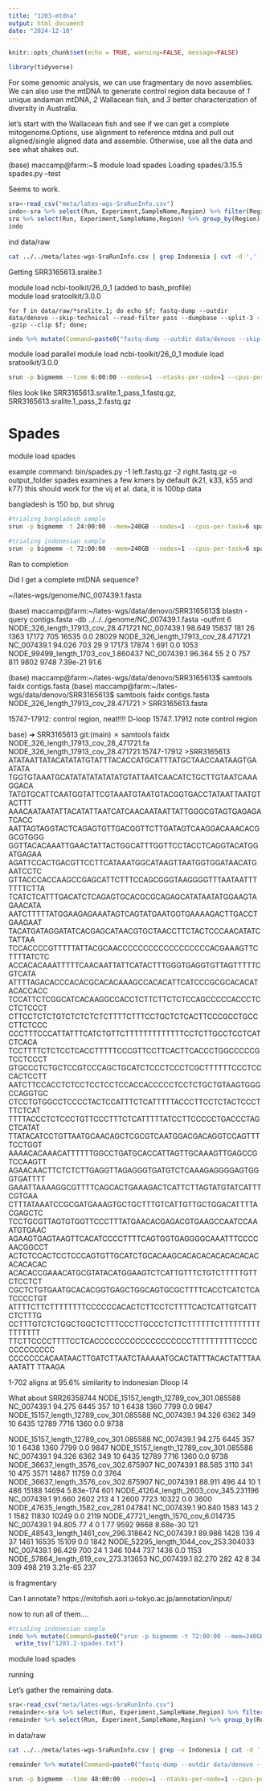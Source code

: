 ```yaml
---
title: "1203-mtdna"
output: html_document
date: "2024-12-10"
---
```


```r
knitr::opts_chunk$set(echo = TRUE, warning=FALSE, message=FALSE)
```

```r
library(tidyverse)
```

For some genomic analysis, we can use fragmentary de novo assemblies. We can also use the mtDNA to generate control region data because of _1_ unique andaman mtDNA, _2_ Wallacean fish, and _3_  better characterization of diversity in Australia.

let's start with the Wallacean fish and see if we can get a complete mitogenome.Options, use alignment to reference mtdna and pull out aligned/single aligned data and assemble. Otherwise, use all the data and see what shakes out.    

(base) maccamp@farm:~$ module load spades
Loading spades/3.15.5
spades.py --test

Seems to work.    
```r
sra<-read_csv("meta/lates-wgs-SraRunInfo.csv")
indo<-sra %>% select(Run, Experiment,SampleName,Region) %>% filter(Region=="Indonesia")
sra %>% select(Run, Experiment,SampleName,Region) %>% group_by(Region) %>% summarize(Count=n())
indo
```
ind data/raw
```sh
cat ../../meta/lates-wgs-SraRunInfo.csv | grep Indonesia | cut -d ',' -f 10 | while read line; do wget $line; done;
```

Getting SRR3165613.sralite.1

module load ncbi-toolkit/26_0_1 (added to bash_profile)     
module load sratoolkit/3.0.0       

 `for f in data/raw/*sralite.1; do echo $f; fastq-dump --outdir data/denovo --skip-technical --read-filter pass --dumpbase --split-3 --gzip --clip $f; done;  `    
```r
indo %>% mutate(Command=paste0("fastq-dump --outdir data/denovo --skip-technical --read-filter pass --dumpbase --split-3 --gzip --clip data/raw/", Run, ".sralite.1")) %>% select(Command) %>% write_tsv(file="1203.1-split.sh", col_names = FALSE)

```

module load parallel
module load ncbi-toolkit/26_0_1
module load sratoolkit/3.0.0       

```sh
srun -p bigmemm --time 6:00:00 --nodes=1 --ntasks-per-node=1 --cpus-per-task=10 parallel -j 10 < 1203.1-split.sh
```

files look like SRR3165613.sralite.1_pass_1.fastq.gz, SRR3165613.sralite.1_pass_2.fastq.gz

# Spades
module load spades

example command: bin/spades.py -1 left.fastq.gz -2 right.fastq.gz -o output_folder
spades examines a few kmers by default (k21, k33, k55 and k77) this should work for the vij et al. data, it is 100bp data

bangladesh is 150 bp, but shrug

```sh
#trialing bangladesh sample
srun -p bigmemm -t 24:00:00 --mem=240GB --nodes=1 --cpus-per-task=6 spades.py --phred-offset 33 -1 data/bangladesh/split/SRR26358744_pass_1.fastq.gz  -2 data/bangladesh/split/SRR26358744_pass_2.fastq.gz -o data/denovo/SRR26358744 

#trialing indonesian sample
srun -p bigmemm -t 72:00:00 --mem=240GB --nodes=1 --cpus-per-task=6 spades.py --phred-offset 33 -1 data/denovo/SRR3165613.sralite.1_pass_1.fastq.gz -2 data/denovo/SRR3165613.sralite.1_pass_2.fastq.gz -o data/denovo/SRR3165613
```

Ran to completion

Did I get a complete mtDNA sequence?  

~/lates-wgs/genome/NC_007439.1.fasta

(base) maccamp@farm:~/lates-wgs/data/denovo/SRR3165613$ blastn -query contigs.fasta  -db ../../../genome/NC_007439.1.fasta -outfmt 6
NODE_326_length_17913_cov_28.471721	NC_007439.1	98.649	15837	181	26	1363	17172	705	16535	0.0	28029
NODE_326_length_17913_cov_28.471721	NC_007439.1	94.026	703	29	9	17173	17874	1	691	0.0	1053
NODE_99499_length_1703_cov_1.860437	NC_007439.1	96.364	55	2	0	757	811	9802	9748	7.39e-21	91.6

(base) maccamp@farm:~/lates-wgs/data/denovo/SRR3165613$ samtools faidx contigs.fasta 
(base) maccamp@farm:~/lates-wgs/data/denovo/SRR3165613$ samtools faidx contigs.fasta NODE_326_length_17913_cov_28.471721 > SRR3165613.fasta

15747-17912: control region, neat!!!!
	D-loop	15747..17912	note	control region

base) ➜  SRR3165613 git:(main) ✗ samtools faidx NODE_326_length_17913_cov_28_471721.fa NODE_326_length_17913_cov_28.471721:15747-17912 
\>SRR3165613
ATATAATTATACATATATGTATTTACACCATGCATTTATGCTAACCAATAAGTGAATATA
TGGTGTAAATGCATATATATATATATGTATTAATCAACATCTGCTTGTAATCAAAGGACA
TATGTGCATTCAATGGTATTCGTAAATGTAATGTACGGTGACCTATAATTAATGTACTTT
AAACAATAATATTACATATTAATCATCAACAATAATTATTGGGCGTAGTGAGAGATCACC
AATTAGTAGGTACTCAGAGTGTTGACGGTTCTTGATAGTCAAGGACAAACACGGCGTGGG
GGTTACACAAATTGAACTATTACTGGCATTTGGTTCCTACCTCAGGTACATGGATGAGAA
AGATTCCACTGACGTTCCTTCATAAATGGCATAAGTTAATGGTGGATAACATGAATCCTC
GTTACCCACCAAGCCGAGCATTCTTTCCAGCGGGTAAGGGGTTTAATAATTTTTTTCTTA
TCATCTCATTTGACATCTCAGAGTGCACGCGCAGAGCATATAATATGGAAGTAGAACATA
AATCTTTTTATGGAAGAGAAATAGTCAGTATGAATGGTGAAAAGACTTGACCTGAAGAAT
TACATGATAGGATATCACGAGCATAACGTGCTAACCTTCTACTCCCAACATATCTATTAA
TCCACCCCGTTTTTATTACGCAACCCCCCCCCCCCCCCCCCACGAAAGTTCTTTTATCTC
ACCACACAAATTTTTCAACAATTATTCATACTTTGGGTGAGGTGTTAGTTTTTCGTCATA
ATTTTAGACACCCACACGCACACAAAGCCACACATTCATCCCGCGCACACATACACCACC
TCCATTCTCGGCATCACAAGGCCACCTCTTCTTCTCTCCAGCCCCCACCCTCCTCTCCCT
CTTCCTCTCTGTCTCTCTCTCTTTTCTTTCCTGCTCTCACTTCCCGCCTGCCCTTCTCCC
CCCTTTCCCATTATTTCATCTGTTCTTTTTTTTTTTTTCCTCTTGCCTCCTCATCTCACA
TCCTTTTCTCTCCTCACCTTTTTCCCGTTCCTTCACTTCACCCTGGCCCCCGTCCTCCCT
GTGCCCTCTGCTCCGTCCCAGCTGCATCTCCCTCCCTCGCTTTTTTCCCTCCCACTCCTT
AATCTTCCACCTCTCCTCCTCCTCCACCACCCCCTCCTCTGCTGTAAGTGGGCCAGGTGC
CTCCTGTGGCCTCCCCTACTCCATTTCTCATTTTTACCCTTCCTCTACTCCCTTTCTCAT
TTTTACCCTCTCCCTGTTCCCTTTCTCATTTTTATCCTTCCCCCTGACCCTAGCTCATAT
TTATACATCCTGTTAATGCAACAGCTCGCGTCAATGGACGACAGGTCCAGTTTTCCTGGT
AAAACACAAACATTTTTTGGCCTGATGCACCATTAGTTGCAAAGTTGAGCCGTCCAAGTT
AGAACAACTTCTCTCTTGAGGTTAGAGGGTGATGTCTCAAAGAGGGGAGTGGGTGATTTT
GAAATTAAAAGGCGTTTTCAGCACTGAAAGACTCATTCTTAGTATGTATCATTTCGTGAA
CTTTATAAATCCGCGATGAAAGTGCTGCTTTGTCATTGTTGCTGGACATTTTACGAGCTC
TCCTGCGTTAGTGTGGTTCCCTTTATGAACACGAGACGTGAAGCCAATCCAAATGTGAAC
AGAAGTGAGTAAGTTCACATCCCCTTTTCAGTGGTGAGGGGCAAATTTCCCCAACGGCCT
ACTCTCCACTCCTCCCAGTGTTGCATCTGCACAAGCACACACACACACACACACACACAC
ACACACCGAAACATGCGTATACATGGAAGTCTCATTGTTTCTGTCTTTTTGTTCTCCTCT
CGCTCTGTGAATGCACACGGTGAGCTGGCAGTGCGCTTTTCACCTCATCTCATCCCCTGT
ATTTTCTTCTTTTTTTTCCCCCCACACTCTTCCTCTTTTCACTCATTGTCATTCTCTTTG
CCTTTGTCTCTGGCTGGCTCTTTCCCTTGCCCTCTTCTTTTTTCTTTTTTTTTTTTTTTT
TTCTTCCCCTTTTCCTCACCCCCCCCCCCCCCCCCCCTTTTTTTTTTCCCCCCCCCCCCC
CCCCCCCACAATAACTTGATCTTAATCTAAAAATGCACTATTTACACTATTTAAAATATT
TTAAGA

1-702 aligns at 95.6% similarity to indonesian Dloop I4

What about SRR26358744
NODE_15157_length_12789_cov_301.085588	NC_007439.1	94.275	6445	357	10	1	6438	1360	7799	0.0	9847
NODE_15157_length_12789_cov_301.085588	NC_007439.1	94.326	6362	349	10	6435	12789	7716	1360	0.0	9738

NODE_15157_length_12789_cov_301.085588	NC_007439.1	94.275	6445	357	10	1	6438	1360	7799	0.0	9847
NODE_15157_length_12789_cov_301.085588	NC_007439.1	94.326	6362	349	10	6435	12789	7716	1360	0.0	9738
NODE_36637_length_3576_cov_302.675907	NC_007439.1	88.585	3110	341	10	475	3571	14867	11759	0.0	3764
NODE_36637_length_3576_cov_302.675907	NC_007439.1	88.911	496	44	10	1	486	15188	14694	5.83e-174	601
NODE_41264_length_2603_cov_345.231196	NC_007439.1	91.660	2602	213	4	1	2600	7723	10322	0.0	3600
NODE_47635_length_1582_cov_281.047841	NC_007439.1	90.840	1583	143	2	1	1582	11830	10249	0.0	2119
NODE_47721_length_1570_cov_6.014735	NC_007439.1	94.805	77	4	0	1	77	9592	9668	8.68e-30	121
NODE_48543_length_1461_cov_296.318642	NC_007439.1	89.986	1428	139	4	37	1461	16535	15109	0.0	1842
NODE_52295_length_1044_cov_253.304033	NC_007439.1	96.429	700	24	1	346	1044	737	1436	0.0	1153
NODE_57864_length_619_cov_273.313653	NC_007439.1	82.270	282	42	8	34	309	498	219	3.21e-65	237

is fragmentary



Can I annotate? https://mitofish.aori.u-tokyo.ac.jp/annotation/input/

now to run all of them....
```r
#trialing indonesian sample
indo %>% mutate(Command=paste0("srun -p bigmemm -t 72:00:00 --mem=240GB --nodes=1 --cpus-per-task=6 spades.py --phred-offset 33 -1 data/denovo/",Run,".sralite.1_pass_1.fastq.gz -2 data/denovo/",Run,".sralite.1_pass_2.fastq.gz -o data/denovo/",Run," > data/denovo/",Run,".out 2> data/denovo/",Run,".err &")) %>% select(Command) %>%
  write_tsv("1203.2-spades.txt")
```

module load spades 

running

Let's gather the remaining data.
```r
sra<-read_csv("meta/lates-wgs-SraRunInfo.csv")
remainder<-sra %>% select(Run, Experiment,SampleName,Region) %>% filter(Region!="Indonesia")
remainder %>% select(Run, Experiment,SampleName,Region) %>% group_by(Region) %>% summarize(Count=n())
```

in data/raw

```sh
cat ../../meta/lates-wgs-SraRunInfo.csv | grep -v Indonesia | cut -d ',' -f 10 | while read line; do wget $line; done;
```

```r
remainder %>% mutate(Command=paste0("fastq-dump --outdir data/denovo --skip-technical --read-filter pass --dumpbase --split-3 --gzip --clip data/raw/", Run, ".sralite.1")) %>% select(Command) %>% write_tsv(file="1203.3-split.sh", col_names = FALSE)

```


```sh
srun -p bigmemm --time 48:00:00 --nodes=1 --ntasks-per-node=1 --cpus-per-task=10 parallel -j 10 < 1203.3-split.sh
```

